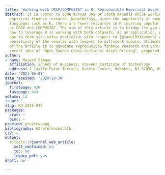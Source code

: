 ```yaml
---
title: 'Working with CRSP/COMPUSTAT in R: Reproducible Empirical Asset Pricing'
abstract: It is common to come across SAS or Stata manuals while working on academic
  empirical finance research. Nonetheless, given the popularity of open-source programming
  languages such as R, there are fewer resources in R covering popular databases such
  as CRSP and COMPUSTAT. The aim of this article is to bridge the gap and illustrate
  how to leverage R in working with both datasets. As an application, we illustrate
  how to form size-value portfolios with respect to [@fama1993common] and study the
  sensitivity of the results with respect to different inputs. Ultimately, the purpose
  of the article is to advocate reproducible finance research and contribute to the
  recent idea of "Open Source Cross-Sectional Asset Pricing", proposed by @chen2020open.
author:
- name: Majeed Simaan
  affiliation: School of Business, Stevens Institute of Technology
  address: 1 Castle Point Terrace, Babbio Center, Hoboken, NJ 07030, USA.
date: '2021-06-08'
date_received: '2020-10-30'
journal:
  firstpage: 426
  lastpage: 443
volume: 13
issue: 1
slug: RJ-2021-047
packages:
  cran: ~
  bioc: ~
preview: preview.png
bibliography: RJreferences.bib
CTV: ~
output:
  rjtools::rjournal_web_article:
    self_contained: no
    toc: no
    legacy_pdf: yes
draft: no

---
```

